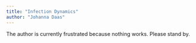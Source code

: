---
title: "Infection Dynamics"
author: "Johanna Daas"
---
The author is currently frustrated because nothing works. Please stand by.